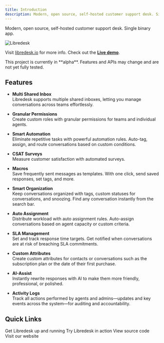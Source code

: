 ```yaml
---
title: Introduction
description: Modern, open source, self-hosted customer support desk. Single binary app.
---
```


Modern, open source, self-hosted customer support desk. Single binary app.

<img
  src="/images/hero.png"
  alt="Libredesk"
  className="rounded-lg border"
/>

Visit [libredesk.io](https://libredesk.io) for more info. Check out the [**Live demo**](https://demo.libredesk.io/).

<Warning>
This project is currently in **alpha**. Features and APIs may change and are not yet fully tested.
</Warning>

## Features

- **Multi Shared Inbox**  
  Libredesk supports multiple shared inboxes, letting you manage conversations across teams effortlessly.

- **Granular Permissions**  
  Create custom roles with granular permissions for teams and individual agents.

- **Smart Automation**  
  Eliminate repetitive tasks with powerful automation rules. Auto-tag, assign, and route conversations based on custom conditions.

- **CSAT Surveys**  
  Measure customer satisfaction with automated surveys.

- **Macros**  
  Save frequently sent messages as templates. With one click, send saved responses, set tags, and more.

- **Smart Organization**  
  Keep conversations organized with tags, custom statuses for conversations, and snoozing. Find any conversation instantly from the search bar.

- **Auto Assignment**  
  Distribute workload with auto assignment rules. Auto-assign conversations based on agent capacity or custom criteria.

- **SLA Management**  
  Set and track response time targets. Get notified when conversations are at risk of breaching SLA commitments.

- **Custom Attributes**  
  Create custom attributes for contacts or conversations such as the subscription plan or the date of their first purchase.

- **AI-Assist**  
  Instantly rewrite responses with AI to make them more friendly, professional, or polished.

- **Activity Logs**  
  Track all actions performed by agents and admins—updates and key events across the system—for auditing and accountability.

## Quick Links

<CardGroup cols={2}>
  <Card
    title="Installation"
    icon="download"
    href="/getting-started/installation"
  >
    Get Libredesk up and running
  </Card>
  <Card
    title="Live Demo"
    icon="play"
    href="https://demo.libredesk.io"
  >
    Try Libredesk in action
  </Card>
  <Card
    title="GitHub"
    icon="github"
    href="https://github.com/abhinavxd/libredesk"
  >
    View source code
  </Card>
  <Card
    title="Website"
    icon="globe"
    href="https://libredesk.io"
  >
    Visit our website
  </Card>
</CardGroup>